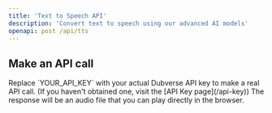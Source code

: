 ```yaml
---
title: 'Text to Speech API'
description: 'Convert text to speech using our advanced AI models'
openapi: post /api/tts
---
```


## Make an API call

<Note>
  Replace `YOUR_API_KEY` with your actual Dubverse API key to make a real API call. (If you haven't obtained one, visit the [API Key page](/api-key)) The response will be an audio file that you can play directly in the browser.
</Note>
